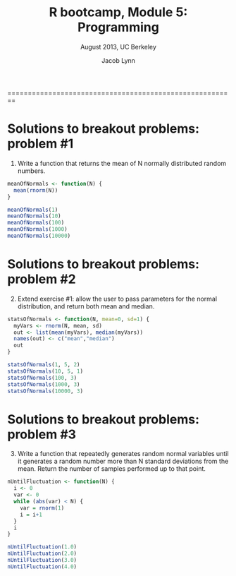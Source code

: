 % R bootcamp, Module 5: Programming
% August 2013, UC Berkeley
% Jacob Lynn
========================================================

# Solutions to breakout problems: problem #1

1) Write a function that returns the mean of N normally distributed random numbers.

```r
meanOfNormals <- function(N) {
  mean(rnorm(N))
}

meanOfNormals(1)
meanOfNormals(10)
meanOfNormals(100)
meanOfNormals(1000)
meanOfNormals(10000)
```

# Solutions to breakout problems: problem #2

2) Extend exercise #1: allow the user to pass parameters for the normal distribution, and return both mean and median.

```r
statsOfNormals <- function(N, mean=0, sd=1) {
  myVars <- rnorm(N, mean, sd)
  out <- list(mean(myVars), median(myVars))
  names(out) <- c("mean","median")
  out
}

statsOfNormals(1, 5, 2)
statsOfNormals(10, 5, 1)
statsOfNormals(100, 3)
statsOfNormals(1000, 3)
statsOfNormals(10000, 3)
```

# Solutions to breakout problems: problem #3

3) Write a function that repeatedly generates random normal variables until it generates a random number more than N standard deviations from the mean. Return the number of samples performed up to that point.

```r
nUntilFluctuation <- function(N) {
  i <- 0
  var <- 0
  while (abs(var) < N) {
    var = rnorm(1)
    i = i+1
  }
  i
}

nUntilFluctuation(1.0)
nUntilFluctuation(2.0)
nUntilFluctuation(3.0)
nUntilFluctuation(4.0)
```
